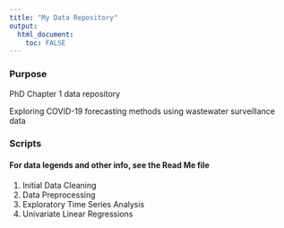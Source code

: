```yaml
---
title: "My Data Repository"
output: 
  html_document:
    toc: FALSE
---
```


### Purpose

PhD Chapter 1 data repository

Exploring COVID-19 forecasting methods using wastewater surveillance data

### Scripts

#### For data legends and other info, see the Read Me file

1.  Initial Data Cleaning
2.  Data Preprocessing
3.  Exploratory Time Series Analysis
4.  Univariate Linear Regressions
